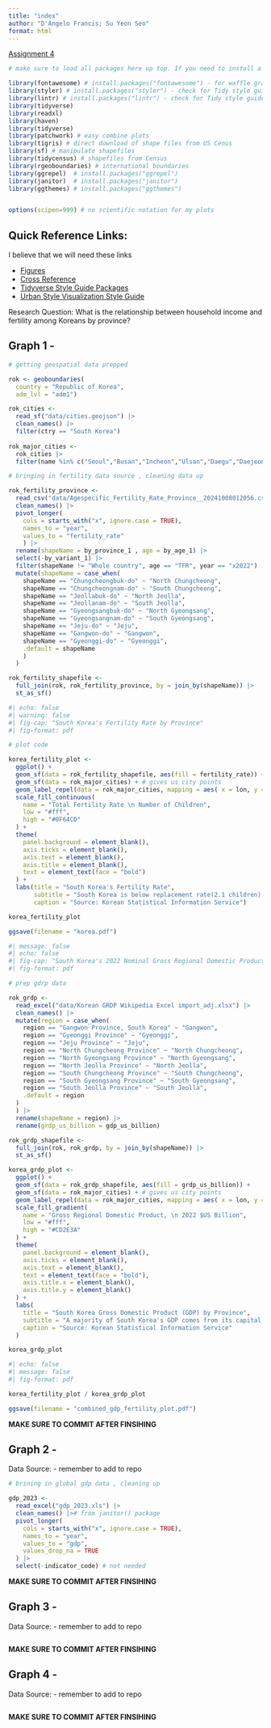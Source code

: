 ```yaml
---
title: "index"
author: "D'Angelo Francis; Su Yeon Seo"
format: html
---
```

[Assignment 4](https://georgetown.instructure.com/courses/198228/assignments/1109024)

```r

# make sure to load all packages here up top. If you need to install a package, include the commented code here as well :)

library(fontawesome) # install.packages("fontawesome") - for waffle graphs
library(styler) # install.packages("styler") - check for Tidy style guide adherence
library(lintr) # install.packages("lintr") - check for Tidy style guide adherence
library(tidyverse)
library(readxl)
library(haven)
library(tidyverse)
library(patchwork) # easy combine plots
library(tigris) # direct download of shape files from US Cenus 
library(sf) # manipulate shapefiles 
library(tidycensus) # shapefiles from Census 
library(rgeoboundaries) # international boundaries 
library(ggrepel)  # install.packages("ggrepel")
library(janitor)  # install.packages("janitor")
library(ggthemes) # install.packages("ggthemes")


options(scipen=999) # no scientific notation for my plots


```

## Quick Reference Links:

I believe that we will need these links 

- [Figures](https://quarto.org/docs/authoring/figures.html)
- [Cross Reference](https://quarto.org/docs/authoring/cross-references.html)
- [Tidyverse Style Guide Packages](https://style.tidyverse.org/)
- [Urban Style Visualization Style Guide](https://urbaninstitute.github.io/r-at-urban/graphics-guide.html)

Research Question: What is the relationship between household income and fertility among Koreans by province?

## Graph 1 - 

```r

# getting geospatial data prepped

rok <- geoboundaries(
  country = "Republic of Korea",
  adm_lvl = "adm1")

rok_cities <- 
  read_sf("data/cities.geojson") |>
  clean_names() |>
  filter(ctry == "South Korea")
  
rok_major_cities <-
  rok_cities |>
  filter(name %in% c("Seoul","Busan","Incheon","Ulsan","Daegu","Daejeon","Gwangju"))

# bringing in fertility data source , cleaning data up

rok_fertility_province <- 
  read_csv("data/Agespecific_Fertility_Rate_Province__20241008012056.csv") |>
  clean_names() |>
  pivot_longer(
    cols = starts_with("x", ignore.case = TRUE),
    names_to = "year",
    values_to = "fertility_rate"
    ) |>
  rename(shapeName = by_province_1 , age = by_age_1) |>
  select(-by_variant_1) |>
  filter(shapeName != "Whole country", age == "TFR", year == "x2022") |>
  mutate(shapeName = case_when(
    shapeName == "Chungcheongbuk-do" ~ "North Chungcheong",
    shapeName == "Chungcheongnam-do" ~ "South Chungcheong",
    shapeName == "Jeollabuk-do" ~ "North Jeolla",
    shapeName == "Jeollanam-do" ~ "South Jeolla",
    shapeName == "Gyeongsangbuk-do" ~ "North Gyeongsang",
    shapeName == "Gyeongsangnam-do" ~ "South Gyeongsang",
    shapeName == "Jeju-do" ~ "Jeju",
    shapeName == "Gangwon-do" ~ "Gangwon",
    shapeName == "Gyeonggi-do" ~ "Gyeonggi",
    .default = shapeName
    )
  ) 

rok_fertility_shapefile <- 
  full_join(rok, rok_fertility_province, by = join_by(shapeName)) |>
  st_as_sf()

```


```r
#| echo: false
#| warning: false
#| fig-cap: "South Korea's Fertility Rate by Province"
#| fig-format: pdf

# plot code

korea_fertility_plot <-
  ggplot() + 
  geom_sf(data = rok_fertility_shapefile, aes(fill = fertility_rate)) +
  geom_sf(data = rok_major_cities) + # gives us city points 
  geom_label_repel(data = rok_major_cities, mapping = aes( x = lon, y = lat, label = name)) +
  scale_fill_continuous(
    name = "Total Fertility Rate \n Number of Children",
    low = "#fff",
    high = "#0F64CD"
  ) + 
  theme(
    panel.background = element_blank(),
    axis.ticks = element_blank(),
    axis.text = element_blank(),
    axis.title = element_blank(),
    text = element_text(face = "bold")
  ) + 
  labs(title = "South Korea's Fertility Rate",
       subtitle = "South Korea is below replacement rate(2.1 children) nationwide, \n especially in metropolitan areas",
       caption = "Source: Korean Statistical Information Service")

korea_fertility_plot

ggsave(filename = "korea.pdf")

```

```r
#| message: false
#| echo: false
#| fig-cap: "South Korea's 2022 Nominal Gross Regional Domestic Product (GDRP)"
#| fig-format: pdf

# prep gdrp data 

rok_grdp <-
  read_excel("data/Korean GRDP Wikipedia Excel import_adj.xlsx") |>
  clean_names() |>
  mutate(region = case_when(
    region == "Gangwon Province, South Korea" ~ "Gangwon",
    region == "Gyeonggi Province" ~ "Gyeonggi",
    region == "Jeju Province" ~ "Jeju",
    region == "North Chungcheong Province" ~ "North Chungcheong",
    region == "North Gyeongsang Province" ~ "North Gyeongsang",
    region == "North Jeolla Province" ~ "North Jeolla",
    region == "South Chungcheong Province" ~ "South Chungcheong",
    region == "South Gyeongsang Province" ~ "South Gyeongsang",
    region == "South Jeolla Province" ~ "South Jeolla",
    .default = region
  )
  ) |> 
  rename(shapeName = region) |>
  rename(grdp_us_billion = gdp_us_billion)

rok_grdp_shapefile <- 
  full_join(rok, rok_grdp, by = join_by(shapeName)) |>
  st_as_sf()

korea_grdp_plot <-
  ggplot() + 
  geom_sf(data = rok_grdp_shapefile, aes(fill = grdp_us_billion)) +
  geom_sf(data = rok_major_cities) + # gives us city points 
  geom_label_repel(data = rok_major_cities, mapping = aes( x = lon, y = lat, label = name)) +
  scale_fill_gradient(
    name = "Gross Regional Domestic Product, \n 2022 $US Billion",
    low = "#fff",
    high = "#CD2E3A"
  ) + 
  theme(
    panel.background = element_blank(),
    axis.ticks = element_blank(),
    axis.text = element_blank(),
    text = element_text(face = "bold"),
    axis.title.x = element_blank(),
    axis.title.y = element_blank()
  ) + 
  labs(
    title = "South Korea Gross Domestic Product (GDP) by Province",
    subtitle = "A majority of South Korea's GDP comes from its capital and surrounding region",
    caption = "Source: Korean Statistical Information Service"
  )

korea_grdp_plot
```


```r
#| echo: false
#| message: false
#| fig-format: pdf

korea_fertility_plot / korea_grdp_plot

ggsave(filename = "combined_gdp_fertility_plot.pdf")

```
**MAKE SURE TO COMMIT AFTER FINSIHING**

\pagebreak

## Graph 2 - 

Data Source: []() - remember to add to repo

```r

# brining in global gdp data , cleaning up

gdp_2023 <- 
  read_excel("gdp_2023.xls") |>
  clean_names() |># from janitor() package 
  pivot_longer(
    cols = starts_with("x", ignore.case = TRUE),
    names_to = "year",
    values_to = "gdp",
    values_drop_na = TRUE
  ) |>
  select(-indicator_code) # not needed 


```

**MAKE SURE TO COMMIT AFTER FINSIHING**

\pagebreak

## Graph 3 -

Data Source: []() - remember to add to repo

```r


```

**MAKE SURE TO COMMIT AFTER FINSIHING**

## Graph 4 - 

Data Source: []() - remember to add to repo 

```r


```

**MAKE SURE TO COMMIT AFTER FINSIHING**

\pagebreak 

